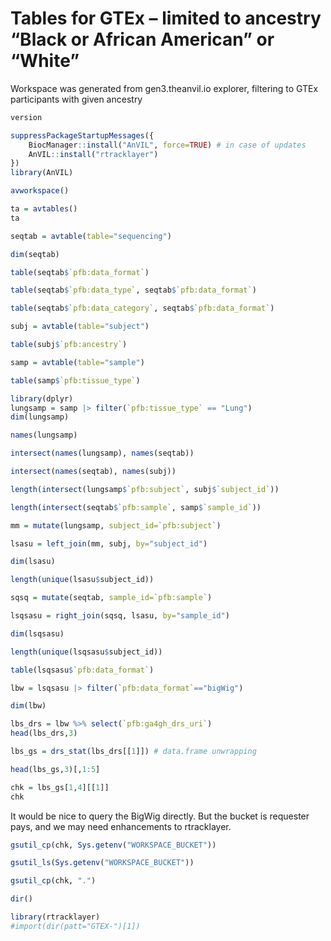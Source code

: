 # Tables for GTEx -- limited to ancestry "Black or African American" or "White"

Workspace was generated from gen3.theanvil.io explorer, filtering to GTEx participants with given ancestry


```r
version
```



```r
suppressPackageStartupMessages({
    BiocManager::install("AnVIL", force=TRUE) # in case of updates
    AnVIL::install("rtracklayer")
})
library(AnVIL)
```


```r
avworkspace()
```

```r
ta = avtables()
ta
```



```r
seqtab = avtable(table="sequencing")
```


```r
dim(seqtab)
```


```r
table(seqtab$`pfb:data_format`)
```




```r
table(seqtab$`pfb:data_type`, seqtab$`pfb:data_format`)
```


```r
table(seqtab$`pfb:data_category`, seqtab$`pfb:data_format`)
```



```r
subj = avtable(table="subject")
```


```r
table(subj$`pfb:ancestry`)
```



```r
samp = avtable(table="sample")
```


```r
table(samp$`pfb:tissue_type`)
```



```r
library(dplyr)
lungsamp = samp |> filter(`pfb:tissue_type` == "Lung")
dim(lungsamp)
```



```r
names(lungsamp)
```


```r
intersect(names(lungsamp), names(seqtab))
```



```r
intersect(names(seqtab), names(subj))
```




```r
length(intersect(lungsamp$`pfb:subject`, subj$`subject_id`))
```



```r
length(intersect(seqtab$`pfb:sample`, samp$`sample_id`))
```



```r
mm = mutate(lungsamp, subject_id=`pfb:subject`)
```


```r
lsasu = left_join(mm, subj, by="subject_id")
```


```r
dim(lsasu)
```


```r
length(unique(lsasu$subject_id))
```


```r
sqsq = mutate(seqtab, sample_id=`pfb:sample`)
```


```r
lsqsasu = right_join(sqsq, lsasu, by="sample_id")
```


```r
dim(lsqsasu)
```



```r
length(unique(lsqsasu$subject_id))
```




```r
table(lsqsasu$`pfb:data_format`)
```

```r
lbw = lsqsasu |> filter(`pfb:data_format`=="bigWig")
```


```r
dim(lbw)
```


```r
lbs_drs = lbw %>% select(`pfb:ga4gh_drs_uri`)
head(lbs_drs,3)
```

```r
lbs_gs = drs_stat(lbs_drs[[1]]) # data.frame unwrapping
```


```r
head(lbs_gs,3)[,1:5]
```


```r
chk = lbs_gs[1,4][[1]]
chk
```

It would be nice to query the BigWig directly.  But the bucket is requester pays, and we may need enhancements to rtracklayer.


```r
gsutil_cp(chk, Sys.getenv("WORKSPACE_BUCKET"))
```


```r
gsutil_ls(Sys.getenv("WORKSPACE_BUCKET"))
```


```r
gsutil_cp(chk, ".")
```


```r
dir()
```


```r
library(rtracklayer)
#import(dir(patt="GTEX-")[1])
```
